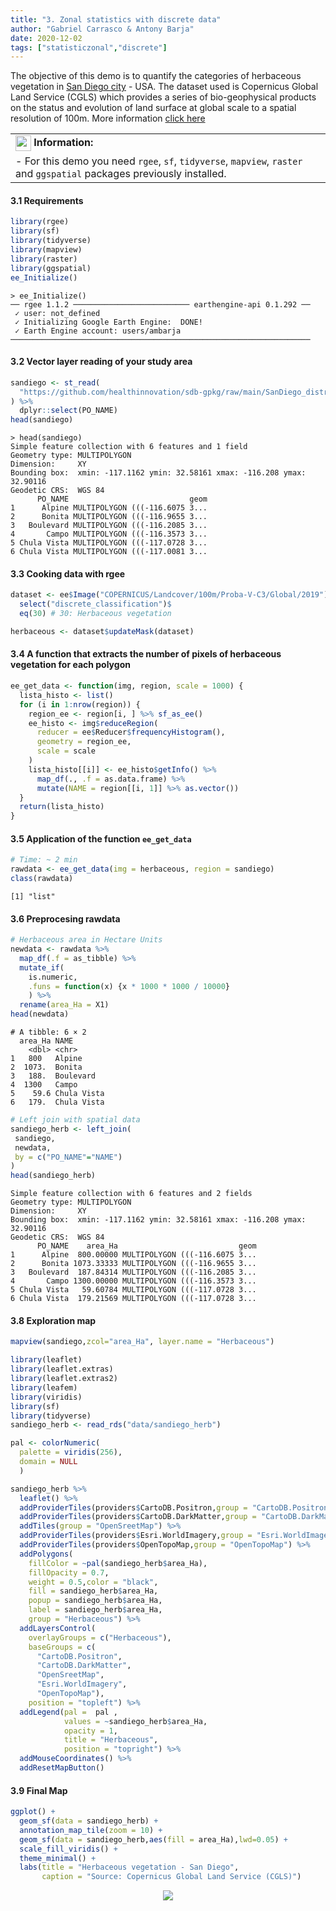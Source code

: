 ```yaml
---
title: "3. Zonal statistics with discrete data"
author: "Gabriel Carrasco & Antony Barja"
date: 2020-12-02
tags: ["statisticzonal","discrete"]
---
```


The objective of this demo is to quantify the categories of herbaceous vegetation in [San Diego city](https://es.wikipedia.org/wiki/San_Diego_(California)) - USA. The dataset used 
is Copernicus Global Land Service (CGLS) which provides a series of bio-geophysical
products on the status and evolution of land surface at global scale to a spatial resolution of 100m.
More information [click here](https://developers.google.com/earth-engine/datasets/catalog/COPERNICUS_Landcover_100m_Proba-V-C3_Global#description)

---
<img src="https://user-images.githubusercontent.com/23284899/151858857-e98d6216-73be-4ffd-a95e-0b93fedbc0df.png" width="25px" align="center"><b> Information:</b>
- For this demo you need `rgee`, `sf`, `tidyverse`, `mapview`, `raster` and `ggspatial`  packages previously installed.
---

#### 3.1 Requirements
```r
library(rgee)
library(sf)
library(tidyverse)
library(mapview)
library(raster)
library(ggspatial)
ee_Initialize()
```
```
> ee_Initialize()
── rgee 1.1.2 ────────────────────────── earthengine-api 0.1.292 ── 
 ✓ user: not_defined
 ✓ Initializing Google Earth Engine:  DONE!
 ✓ Earth Engine account: users/ambarja 
─────────────────────────────────────────────────────────────────── 
```

#### 3.2 Vector layer reading of your study area 
```r
sandiego <- st_read(
  "https://github.com/healthinnovation/sdb-gpkg/raw/main/SanDiego_districts.gpkg"
) %>%
  dplyr::select(PO_NAME) 
head(sandiego)
```
```
> head(sandiego)
Simple feature collection with 6 features and 1 field
Geometry type: MULTIPOLYGON
Dimension:     XY
Bounding box:  xmin: -117.1162 ymin: 32.58161 xmax: -116.208 ymax: 32.90116
Geodetic CRS:  WGS 84
      PO_NAME                           geom
1      Alpine MULTIPOLYGON (((-116.6075 3...
2      Bonita MULTIPOLYGON (((-116.9655 3...
3   Boulevard MULTIPOLYGON (((-116.2085 3...
4       Campo MULTIPOLYGON (((-116.3573 3...
5 Chula Vista MULTIPOLYGON (((-117.0728 3...
6 Chula Vista MULTIPOLYGON (((-117.0081 3...
```

#### 3.3 Cooking data with rgee 

```r
dataset <- ee$Image("COPERNICUS/Landcover/100m/Proba-V-C3/Global/2019")$
  select("discrete_classification")$
  eq(30) # 30: Herbaceous vegetation

herbaceous <- dataset$updateMask(dataset)
```

#### 3.4 A function that extracts the number of pixels of herbaceous vegetation for each polygon

```r
ee_get_data <- function(img, region, scale = 1000) {
  lista_histo <- list()
  for (i in 1:nrow(region)) {
    region_ee <- region[i, ] %>% sf_as_ee()
    ee_histo <- img$reduceRegion(
      reducer = ee$Reducer$frequencyHistogram(),
      geometry = region_ee,
      scale = scale
    )
    lista_histo[[i]] <- ee_histo$getInfo() %>%
      map_df(., .f = as.data.frame) %>%
      mutate(NAME = region[[i, 1]] %>% as.vector())
  }
  return(lista_histo)
}
```

#### 3.5 Application of the function `ee_get_data`

```r
# Time: ~ 2 min
rawdata <- ee_get_data(img = herbaceous, region = sandiego)
class(rawdata)
```

```
[1] "list"
```

#### 3.6 Preprocesing rawdata

```r
# Herbaceous area in Hectare Units 
newdata <- rawdata %>% 
  map_df(.f = as_tibble) %>% 
  mutate_if(
    is.numeric,
    .funs = function(x) {x * 1000 * 1000 / 10000}
    ) %>% 
  rename(area_Ha = X1)
head(newdata)
```

```
# A tibble: 6 × 2
  area_Ha NAME       
    <dbl> <chr>      
1   800   Alpine     
2  1073.  Bonita     
3   188.  Boulevard  
4  1300   Campo      
5    59.6 Chula Vista
6   179.  Chula Vista
```

```r
# Left join with spatial data
sandiego_herb <- left_join(
 sandiego,
 newdata,
 by = c("PO_NAME"="NAME")
)
head(sandiego_herb)
```

```
Simple feature collection with 6 features and 2 fields
Geometry type: MULTIPOLYGON
Dimension:     XY
Bounding box:  xmin: -117.1162 ymin: 32.58161 xmax: -116.208 ymax: 32.90116
Geodetic CRS:  WGS 84
      PO_NAME    area_Ha                           geom
1      Alpine  800.00000 MULTIPOLYGON (((-116.6075 3...
2      Bonita 1073.33333 MULTIPOLYGON (((-116.9655 3...
3   Boulevard  187.84314 MULTIPOLYGON (((-116.2085 3...
4       Campo 1300.00000 MULTIPOLYGON (((-116.3573 3...
5 Chula Vista   59.60784 MULTIPOLYGON (((-117.0728 3...
6 Chula Vista  179.21569 MULTIPOLYGON (((-117.0728 3...
```

#### 3.8 Exploration map

```r
mapview(sandiego,zcol="area_Ha", layer.name = "Herbaceous")
```

```r
library(leaflet)
library(leaflet.extras)
library(leaflet.extras2)
library(leafem)
library(viridis)
library(sf)
library(tidyverse)
sandiego_herb <- read_rds("data/sandiego_herb")

pal <- colorNumeric(
  palette = viridis(256),
  domain = NULL
  )

sandiego_herb %>% 
  leaflet() %>% 
  addProviderTiles(providers$CartoDB.Positron,group = "CartoDB.Positron") %>%
  addProviderTiles(providers$CartoDB.DarkMatter,group = "CartoDB.DarkMatter") %>%
  addTiles(group = "OpenSreetMap") %>% 
  addProviderTiles(providers$Esri.WorldImagery,group = "Esri.WorldImagery") %>%
  addProviderTiles(providers$OpenTopoMap,group = "OpenTopoMap") %>% 
  addPolygons(
    fillColor = ~pal(sandiego_herb$area_Ha),
    fillOpacity = 0.7,
    weight = 0.5,color = "black",
    fill = sandiego_herb$area_Ha,
    popup = sandiego_herb$area_Ha,
    label = sandiego_herb$area_Ha,
    group = "Herbaceous") %>% 
  addLayersControl(
    overlayGroups = c("Herbaceous"), 
    baseGroups = c(
      "CartoDB.Positron",
      "CartoDB.DarkMatter",
      "OpenSreetMap",
      "Esri.WorldImagery",
      "OpenTopoMap"),
    position = "topleft") %>% 
  addLegend(pal =  pal ,
            values = ~sandiego_herb$area_Ha,
            opacity = 1,
            title = "Herbaceous",
            position = "topright") %>% 
  addMouseCoordinates() %>% 
  addResetMapButton()
```

#### 3.9 Final Map

```r
ggplot() + 
  geom_sf(data = sandiego_herb) +
  annotation_map_tile(zoom = 10) + 
  geom_sf(data = sandiego_herb,aes(fill = area_Ha),lwd=0.05) + 
  scale_fill_viridis() + 
  theme_minimal() + 
  labs(title = "Herbaceous vegetation - San Diego",
       caption = "Source: Copernicus Global Land Service (CGLS)") 
```

<center>
 <img src="https://user-images.githubusercontent.com/23284899/155546368-0be18a08-01be-48d3-b47f-a5c838f100f7.png">
</center>



